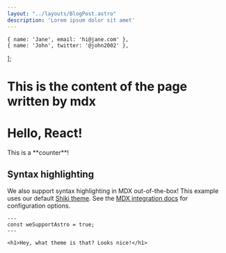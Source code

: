 ```yaml
---
layout: "../layouts/BlogPost.astro"
description: 'Lorem ipsum dolor sit amet'
---
```



	{ name: 'Jane', email: 'hi@jane.com' },
	{ name: 'John', twitter: '@john2002' },
];

# This is the content of the page written by mdx

[//]: # (Written by: {new Intl.ListFormat&#40;'en'&#41;.format&#40;authors.map&#40;d => d.name&#41;&#41;}.)

[//]: # (Published on: {new Intl.DateTimeFormat&#40;'en', {dateStyle: 'long'}&#41;.format&#40;published&#41;}.)

<Counter count={0} client:visible>
  <h1>Hello, React!</h1>
  This is a **counter**!
</Counter>

## Syntax highlighting

We also support syntax highlighting in MDX out-of-the-box! This example uses our default [Shiki theme](https://github.com/shikijs/shiki). See the [MDX integration docs](https://docs.astro.build/en/guides/integrations-guide/mdx/#syntax-highlighting) for configuration options.

```astro
---
const weSupportAstro = true;
---

<h1>Hey, what theme is that? Looks nice!</h1>
```
